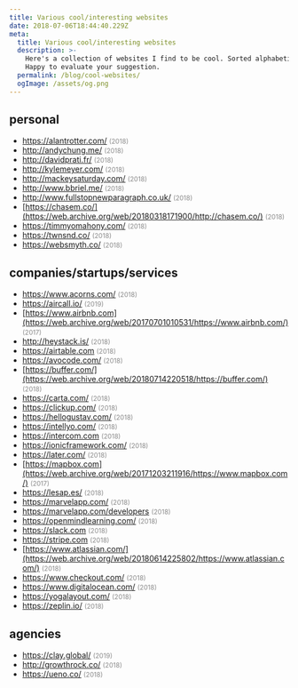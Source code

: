 ```yaml
---
title: Various cool/interesting websites
date: 2018-07-06T18:44:40.229Z
meta:
  title: Various cool/interesting websites
  description: >-
    Here's a collection of websites I find to be cool. Sorted alphabetically.
    Happy to evaluate your suggestion.
  permalink: /blog/cool-websites/
  ogImage: /assets/og.png
---
```


## personal

- https://alantrotter.com/ <small style="opacity: 0.5">(2018)</small>
- http://andychung.me/ <small style="opacity: 0.5">(2018)</small>
- http://davidprati.fr/ <small style="opacity: 0.5">(2018)</small>
- http://kylemeyer.com/ <small style="opacity: 0.5">(2018)</small>
- http://mackeysaturday.com/ <small style="opacity: 0.5">(2018)</small>
- http://www.bbriel.me/ <small style="opacity: 0.5">(2018)</small>
- http://www.fullstopnewparagraph.co.uk/ <small style="opacity: 0.5">(2018)</small>
- [https://chasem.co/](https://web.archive.org/web/20180318171900/http://chasem.co/) <small style="opacity: 0.5">(2018)</small>
- https://timmyomahony.com/ <small style="opacity: 0.5">(2018)</small>
- https://twnsnd.co/ <small style="opacity: 0.5">(2018)</small>
- https://websmyth.co/ <small style="opacity: 0.5">(2018)</small>

## companies/startups/services

- https://www.acorns.com/ <small style="opacity: 0.5">(2018)</small>
- https://aircall.io/ <small style="opacity: 0.5">(2019)</small>
- [https://www.airbnb.com](https://web.archive.org/web/20170701010531/https://www.airbnb.com/) <small style="opacity: 0.5">(2017)</small>
- http://heystack.is/ <small style="opacity: 0.5">(2018)</small>
- https://airtable.com <small style="opacity: 0.5">(2018)</small>
- https://avocode.com/ <small style="opacity: 0.5">(2018)</small>
- [https://buffer.com/](https://web.archive.org/web/20180714220518/https://buffer.com/) <small style="opacity: 0.5">(2018)</small>
- https://carta.com/ <small style="opacity: 0.5">(2018)</small>
- https://clickup.com/ <small style="opacity: 0.5">(2018)</small>
- https://hellogustav.com/ <small style="opacity: 0.5">(2018)</small>
- https://intellyo.com/ <small style="opacity: 0.5">(2018)</small>
- https://intercom.com <small style="opacity: 0.5">(2018)</small>
- https://ionicframework.com/ <small style="opacity: 0.5">(2018)</small>
- https://later.com/ <small style="opacity: 0.5">(2018)</small>
- [https://mapbox.com](https://web.archive.org/web/20171203211916/https://www.mapbox.com/) <small style="opacity: 0.5">(2017)</small>
- https://lesap.es/ <small style="opacity: 0.5">(2018)</small>
- https://marvelapp.com/ <small style="opacity: 0.5">(2018)</small>
- https://marvelapp.com/developers <small style="opacity: 0.5">(2018)</small>
- https://openmindlearning.com/ <small style="opacity: 0.5">(2018)</small>
- https://slack.com <small style="opacity: 0.5">(2018)</small>
- https://stripe.com <small style="opacity: 0.5">(2018)</small>
- [https://www.atlassian.com/](https://web.archive.org/web/20180614225802/https://www.atlassian.com/) <small style="opacity: 0.5">(2018)</small>
- https://www.checkout.com/ <small style="opacity: 0.5">(2018)</small>
- https://www.digitalocean.com/ <small style="opacity: 0.5">(2018)</small>
- https://yogalayout.com/ <small style="opacity: 0.5">(2018)</small>
- https://zeplin.io/ <small style="opacity: 0.5">(2018)</small>

## agencies

- https://clay.global/ <small style="opacity: 0.5">(2019)</small>
- http://growthrock.co/ <small style="opacity: 0.5">(2018)</small>
- https://ueno.co/ <small style="opacity: 0.5">(2018)</small>
